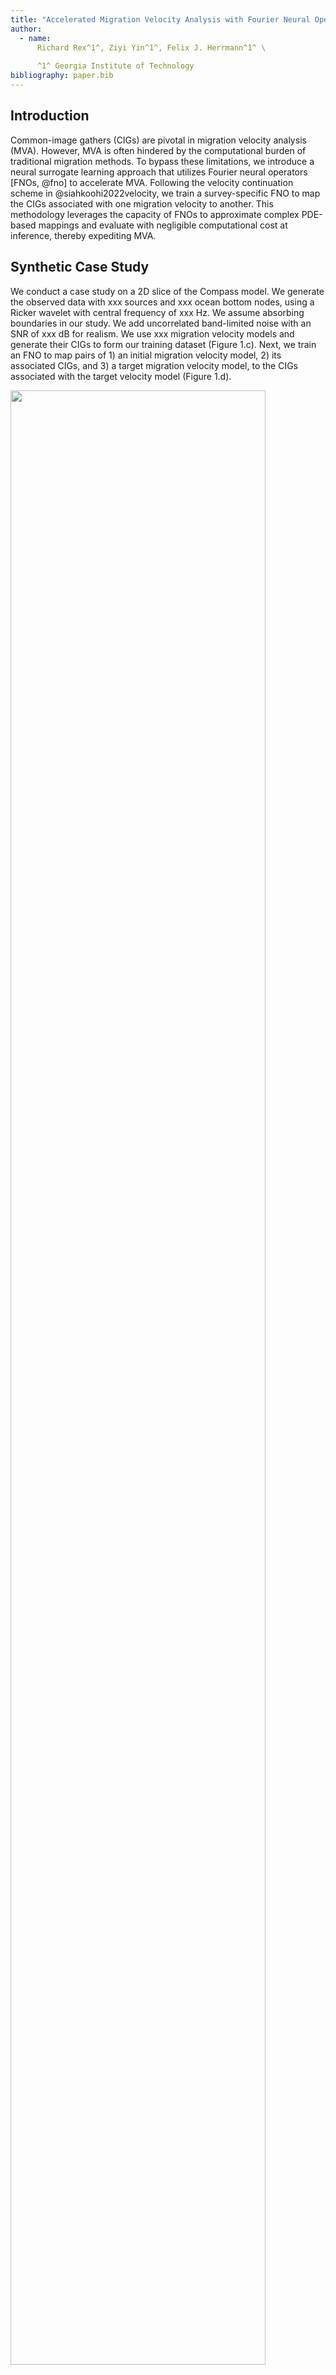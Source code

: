 ```yaml
---
title: "Accelerated Migration Velocity Analysis with Fourier Neural Operators"
author:
  - name:
      Richard Rex^1^, Ziyi Yin^1^, Felix J. Herrmann^1^ \
      
      ^1^ Georgia Institute of Technology
bibliography: paper.bib
---
```


::: hidden
$$
    \newcommand{\pluseq}{\mathrel{+}=}
$$
:::

## Introduction

Common-image gathers (CIGs) are pivotal in migration velocity analysis (MVA). However, MVA is often hindered by the computational burden of traditional migration methods. To bypass these limitations, we introduce a neural surrogate learning approach that utilizes Fourier neural operators [FNOs, @fno] to accelerate MVA. Following the velocity continuation scheme in @siahkoohi2022velocity, we train a survey-specific FNO to map the CIGs associated with one migration velocity to another. This methodology leverages the capacity of FNOs to approximate complex PDE-based mappings and evaluate with negligible computational cost at inference, thereby expediting MVA.
<!-- 
If optimization ends up working by thursday :

$L =-\sum_i\frac{E_i}{i}$

$E_i = \frac{fft(CIG[-i:i])}{fft(CIG)}$

Where $E_i$ represents the $\%$ of energy contained in offsets that are at most $|i|$ offsets away from the 0 offset. 

NOTE: The fft is taken along the offset dimension -->

## Synthetic Case Study

We conduct a case study on a 2D slice of the Compass model. We generate the observed data with xxx sources and xxx ocean bottom nodes, using a Ricker wavelet with central frequency of xxx Hz. We assume absorbing boundaries in our study. We add uncorrelated band-limited noise with an SNR of xxx dB for realism. We use xxx migration velocity models and generate their CIGs to form our training dataset (Figure 1.c). Next, we train an FNO to map pairs of $1)$ an initial migration velocity model, $2)$ its associated CIGs, and $3)$ a target migration velocity model, to the CIGs associated with the target velocity model (Figure 1.d).

::: {#fig-unsup}
![](figures/workflow.001.jpeg){width="90%"}

Migrated CIG from a slice of a Compass model and our observation (a), Smoothed velocity models obtained from background velocity model (b), Migrated CIGs from smoothed velocity models as training targets (c), Surrogate that maps our input to the target CIGs (d)
:::

{>>The first sample is not so great. Can you plot another one? Also when plotting I would mute the top.<<}
Figure 2 displays the FNO prediction in the subsurface-offset domain across various velocity models in an unseen test dataset. Despite some minor errors, the FNO prediction successfully captures the focusing pattern of the CIGs, and correctly produces the imaged reflectivities in the zero-offset. Computationally, the upfront training cost could potentially be reduced by transfer learning techniques. At inference, our trained FNO achieves $3200\times$ speed-up compared to numerical computation of CIGs. These findings substantiate the efficiency of the FNOs in generating CIGs for many velocity models, underscoring its applicability in real-time MVA. This accelerated MVA framework could pave the way for quantifying the uncertainty of imaged reflectivities with respect to many velocity models, and also help select velocity models that lead to desired properties in CIGs. This framework will naturally become a postprocessor for velocity models produced by generative artificial intelligence workflows [@wise].

::: {#fig-sup}
![](figures/valid_sample=2.png)

![](figures/valid_sample=6.png)

Column 1 represents the true CIG computed analytically. Column 2 represents the predicted CIG from our FNO whereas the last column shows the amplified absolute difference between the first 2 columns
:::

## Acknowledgement {.appendix}

This research was carried out with the support of Georgia Research Alliance and partners of the ML4Seismic Center.

## Software availability {.appendix}

This work is made reproducible at [FNO-CIG](https://github.com/slimgroup/FNO-CIG)

### References

::: {#refs}
:::
